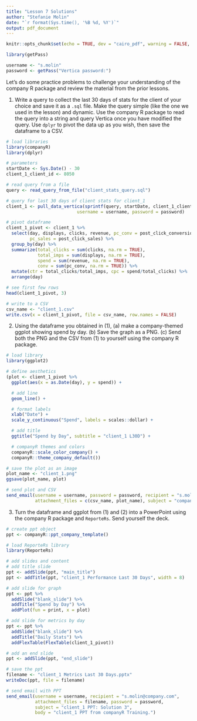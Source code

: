 ```yaml
---
title: "Lesson 7 Solutions"
author: "Stefanie Molin"
date: "`r format(Sys.time(), '%B %d, %Y')`"
output: pdf_document
---
```


```r
knitr::opts_chunk$set(echo = TRUE, dev = "cairo_pdf", warning = FALSE, message = FALSE)
```

```r
library(getPass)

username <- "s.molin"
password <- getPass("Vertica password:")
```

Let's do some practice problems to challenge your understanding of the company R package and review the material from the prior lessons.

1. Write a query to collect the last 30 days of stats for the client of your choice and save it as a `.sql` file. Make the query simple (like the one we used in the lesson) and dynamic. Use the company R package to read the query into a string and query Vertica once you have modified the query. Use `dplyr` to pivot the data up as you wish, then save the dataframe to a CSV.

```r
# load libraries
library(companyR)
library(dplyr)

# parameters
startDate <- Sys.Date() - 30
client_1_client_id <- 8050

# read query from a file
query <- read_query_from_file("client_stats_query.sql")

# query for last 30 days of client stats for client_1
client_1 <- pull_data_vertica(sprintf(query, startDate, client_1_client_id), cluster = "pa4",
                           username = username, password = password)

# pivot dataframe
client_1_pivot <- client_1 %>%
  select(day, displays, clicks, revenue, pc_conv = post_click_conversions,
         pc_sales = post_click_sales) %>%
  group_by(day) %>%
  summarize(total_clicks = sum(clicks, na.rm = TRUE),
            total_imps = sum(displays, na.rm = TRUE),
            spend = sum(revenue, na.rm = TRUE),
            conv = sum(pc_conv, na.rm = TRUE)) %>%
  mutate(ctr = total_clicks/total_imps, cpc = spend/total_clicks) %>%
  arrange(day)

# see first few rows
head(client_1_pivot, 3)

# write to a CSV
csv_name <- "client_1.csv"
write.csv(x = client_1_pivot, file = csv_name, row.names = FALSE)
```

\pagebreak

2. Using the dataframe you obtained in (1), (a) make a company-themed ggplot showing spend by day. (b) Save the graph as a PNG. (c) Send both the PNG and the CSV from (1) to yourself using the company R package.

```r
# load library
library(ggplot2)

# define aesthetics
(plot <- client_1_pivot %>%
  ggplot(aes(x = as.Date(day), y = spend)) +

  # add line
  geom_line() +

  # format labels
  xlab("Date") +
  scale_y_continuous("Spend", labels = scales::dollar) +

  # add title
  ggtitle("Spend by Day", subtitle = "client_1 L30D") +

  # companyR themes and colors
  companyR::scale_color_company() +
  companyR::theme_company_default())
```

```r
# save the plot as an image
plot_name <- "client_1.png"
ggsave(plot_name, plot)

# send plot and CSV
send_email(username = username, password = password, recipient = "s.molin@company.com",
           attachment_files = c(csv_name, plot_name), subject = "companyR Training Ex 2")
```

\pagebreak

3. Turn the dataframe and ggplot from (1) and (2) into a PowerPoint using the company R package and `ReporteRs`. Send yourself the deck.

```r
# create ppt object
ppt <- companyR::ppt_company_template()

# load ReporteRs library
library(ReporteRs)

# add slides and content
# add title slide
ppt <- addSlide(ppt, "main_title")
ppt <- addTitle(ppt, "client_1 Performance Last 30 Days", width = 8)

# add slide for graph
ppt <- ppt %>%
  addSlide("blank_slide") %>%
  addTitle("Spend by Day") %>%
  addPlot(fun = print, x = plot)

# add slide for metrics by day
ppt <- ppt %>%
  addSlide("blank_slide") %>%
  addTitle("Daily Stats") %>%
  addFlexTable(FlexTable(client_1_pivot))

# add an end slide
ppt <- addSlide(ppt, "end_slide")

# save the ppt
filename <- "client_1 Metrics Last 30 Days.pptx"
writeDoc(ppt, file = filename)

# send email with PPT
send_email(username = username, recipient = "s.molin@company.com",
           attachment_files = filename, password = password,
           subject = "client_1 PPT: Solution 3",
           body = "client_1 PPT from companyR Training.")
```
